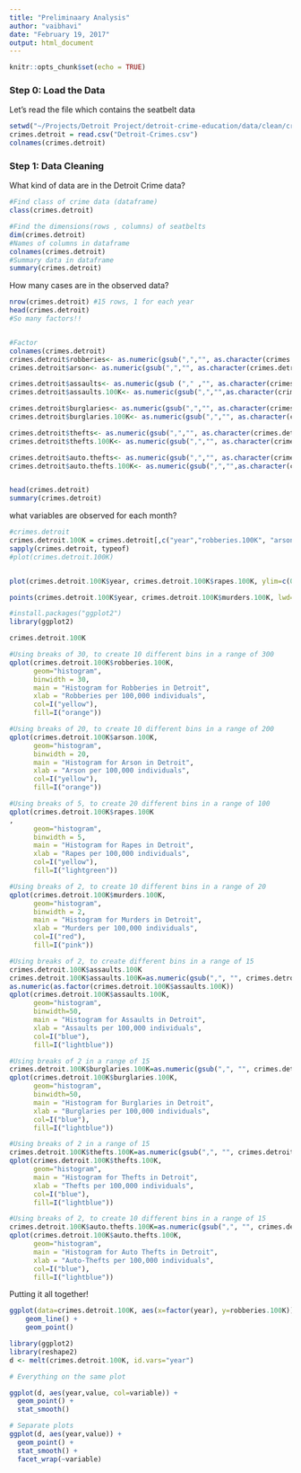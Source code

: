 ```yaml
---
title: "Preliminaary Analysis"
author: "vaibhavi"
date: "February 19, 2017"
output: html_document
---
```


```r
knitr::opts_chunk$set(echo = TRUE)
```

### Step 0: Load the Data
Let's read the file which contains the seatbelt data
```r
setwd("~/Projects/Detroit Project/detroit-crime-education/data/clean/crime")
crimes.detroit = read.csv("Detroit-Crimes.csv")
colnames(crimes.detroit)
```

### Step 1: Data Cleaning
What kind of data are in the Detroit Crime data? 
```r
#Find class of crime data (dataframe)
class(crimes.detroit)

#Find the dimensions(rows , columns) of seatbelts
dim(crimes.detroit)
#Names of columns in dataframe
colnames(crimes.detroit)
#Summary data in dataframe
summary(crimes.detroit)
```

How many cases are in the observed data?
```r
nrow(crimes.detroit) #15 rows, 1 for each year
head(crimes.detroit)
#So many factors!!



```

```r
#Factor
colnames(crimes.detroit)
crimes.detroit$robberies<- as.numeric(gsub(",","", as.character(crimes.detroit$robberies)))
crimes.detroit$arson<- as.numeric(gsub(",","", as.character(crimes.detroit$arson)))

crimes.detroit$assaults<- as.numeric(gsub ("," ,"", as.character(crimes.detroit$assaults)))
crimes.detroit$assaults.100K<- as.numeric(gsub(",","",as.character(crimes.detroit$assaults.100K)))

crimes.detroit$burglaries<- as.numeric(gsub(",","", as.character(crimes.detroit$burglaries)))
crimes.detroit$burglaries.100K<- as.numeric(gsub(",","", as.character(crimes.detroit$burglaries.100K)))

crimes.detroit$thefts<- as.numeric(gsub(",","", as.character(crimes.detroit$thefts)))
crimes.detroit$thefts.100K<- as.numeric(gsub(",","", as.character(crimes.detroit$thefts.100K)))

crimes.detroit$auto.thefts<- as.numeric(gsub(",","", as.character(crimes.detroit$auto.thefts)))
crimes.detroit$auto.thefts.100K<- as.numeric(gsub(",","",as.character(crimes.detroit$auto.thefts.100K)))


head(crimes.detroit)
summary(crimes.detroit)
```

what variables are observed for each month?
```r
#crimes.detroit
crimes.detroit.100K = crimes.detroit[,c("year","robberies.100K", "arson.100K", "burglaries.100K","assaults.100K", "thefts.100K","auto.thefts.100K","murders.100K","rapes.100K")]
sapply(crimes.detroit, typeof)
#plot(crimes.detroit.100K)
```

```r

```

```r
plot(crimes.detroit.100K$year, crimes.detroit.100K$rapes.100K, ylim=c(0,100), xlab="Year", ylab="Crimes per 100,000", main="Plotting crimes in Detroit per 100,000 people",type="o", lty=2 , lwd=2)

points(crimes.detroit.100K$year, crimes.detroit.100K$murders.100K, lwd=2, type="o", lty=2, pch=3, col="red")
```

```r

#install.packages("ggplot2")
library(ggplot2)
```

```r
crimes.detroit.100K

#Using breaks of 30, to create 10 different bins in a range of 300
qplot(crimes.detroit.100K$robberies.100K,
      geom="histogram",
      binwidth = 30,  
      main = "Histogram for Robberies in Detroit", 
      xlab = "Robberies per 100,000 individuals",  
      col=I("yellow"),
      fill=I("orange"))
```



```r
#Using breaks of 20, to create 10 different bins in a range of 200
qplot(crimes.detroit.100K$arson.100K,
      geom="histogram",
      binwidth = 20,  
      main = "Histogram for Arson in Detroit", 
      xlab = "Arson per 100,000 individuals",  
      col=I("yellow"),
      fill=I("orange"))
```


```r
#Using breaks of 5, to create 20 different bins in a range of 100
qplot(crimes.detroit.100K$rapes.100K
,
      geom="histogram",
      binwidth = 5,  
      main = "Histogram for Rapes in Detroit", 
      xlab = "Rapes per 100,000 individuals",  
      col=I("yellow"),
      fill=I("lightgreen"))
```


```r
#Using breaks of 2, to create 10 different bins in a range of 20
qplot(crimes.detroit.100K$murders.100K,
      geom="histogram",
      binwidth = 2,  
      main = "Histogram for Murders in Detroit", 
      xlab = "Murders per 100,000 individuals",  
      col=I("red"),
      fill=I("pink"))
```


```r
#Using breaks of 2, to create different bins in a range of 15
crimes.detroit.100K$assaults.100K
crimes.detroit.100K$assaults.100K=as.numeric(gsub(",", "", crimes.detroit.100K$assaults.100K))
as.numeric(as.factor(crimes.detroit.100K$assaults.100K))
qplot(crimes.detroit.100K$assaults.100K,
      geom="histogram",
      binwidth=50,
      main = "Histogram for Assaults in Detroit", 
      xlab = "Assaults per 100,000 individuals",        
      col=I("blue"),
      fill=I("lightblue"))
```



```r
#Using breaks of 2 in a range of 15
crimes.detroit.100K$burglaries.100K=as.numeric(gsub(",", "", crimes.detroit.100K$burglaries.100K))
qplot(crimes.detroit.100K$burglaries.100K,
      geom="histogram",
      binwidth=50,
      main = "Histogram for Burglaries in Detroit", 
      xlab = "Burglaries per 100,000 individuals",  
      col=I("blue"),
      fill=I("lightblue"))

```



```r
#Using breaks of 2 in a range of 15
crimes.detroit.100K$thefts.100K=as.numeric(gsub(",", "", crimes.detroit.100K$thefts.100K))
qplot(crimes.detroit.100K$thefts.100K,
      geom="histogram",
      main = "Histogram for Thefts in Detroit", 
      xlab = "Thefts per 100,000 individuals",  
      col=I("blue"),
      fill=I("lightblue"))
```



```r
#Using breaks of 2, to create 10 different bins in a range of 15
crimes.detroit.100K$auto.thefts.100K=as.numeric(gsub(",", "", crimes.detroit.100K$auto.thefts.100K))
qplot(crimes.detroit.100K$auto.thefts.100K,
      geom="histogram",
      main = "Histogram for Auto Thefts in Detroit", 
      xlab = "Auto-Thefts per 100,000 individuals",  
      col=I("blue"),
      fill=I("lightblue"))
```

Putting it all together!
```r
ggplot(data=crimes.detroit.100K, aes(x=factor(year), y=robberies.100K)) + 
    geom_line() +
    geom_point()

```




```r
library(ggplot2)
library(reshape2)
d <- melt(crimes.detroit.100K, id.vars="year")

# Everything on the same plot

ggplot(d, aes(year,value, col=variable)) + 
  geom_point() + 
  stat_smooth() 

# Separate plots
ggplot(d, aes(year,value)) + 
  geom_point() + 
  stat_smooth() +
  facet_wrap(~variable)
```
